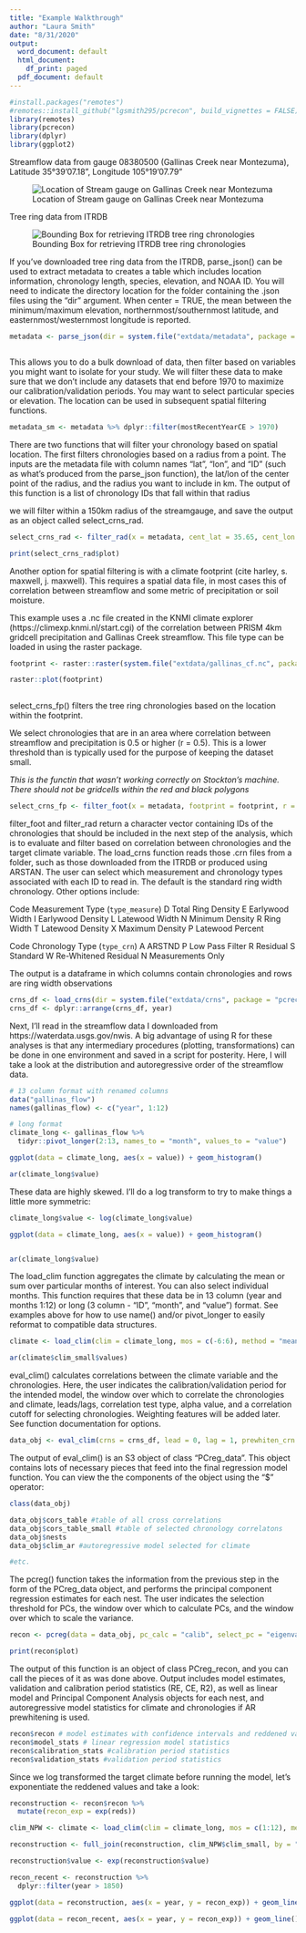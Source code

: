 ```yaml
---
title: "Example Walkthrough"
author: "Laura Smith"
date: "8/31/2020"
output:
  word_document: default
  html_document:
    df_print: paged
  pdf_document: default
---
```




```r
#install.packages("remotes")
#remotes::install_github("lgsmith295/pcrecon", build_vignettes = FALSE)
library(remotes)
library(pcrecon)
library(dplyr)
library(ggplot2)
```

Streamflow data from gauge 08380500 (Gallinas Creek near Montezuma), Latitude 35°39'07.18", Longitude 105°19'07.79"


![Location of Stream gauge on Gallinas Creek near Montezuma]("earthmap_example.jpg")   




Tree ring data from ITRDB

![Bounding Box for retrieving ITRDB tree ring chronologies]("bb.png")


If you've downloaded tree ring data from the ITRDB, parse_json() can be used to extract metadata to creates a table which includes location information, chronology length, species, elevation, and NOAA ID. You will need to indicate the directory location for the folder containing the .json files using the "dir" argument. When center = TRUE, the mean between the minimum/maximum elevation, northernmost/southernmost latitude, and easternmost/westernmost longitude is reported.

```r


metadata <- parse_json(dir = system.file("extdata/metadata", package = "pcrecon", mustWork = TRUE), center = TRUE)



```

This allows you to do a bulk download of data, then filter based on variables you might want to isolate for your study. We will filter these data to make sure that we don't include any datasets that end before 1970 to maximize our calibration/validation periods. You may want to select particular species or elevation. The location can be used in subsequent spatial filtering functions.

```r
metadata_sm <- metadata %>% dplyr::filter(mostRecentYearCE > 1970)

```

There are two functions that will filter your chronology based on spatial location. The first filters chronologies based on a radius from a point. The inputs are the metadata file with column names "lat", "lon", and "ID" (such as what's produced from the parse_json function), the lat/lon of the center point of the radius, and the radius you want to include in km. The output of this function is a list of chronology IDs that fall within that radius

we will filter within a 150km radius of the streamgauge, and save the output as an object called select_crns_rad.

```r

select_crns_rad <- filter_rad(x = metadata, cent_lat = 35.65, cent_lon = -105.32, radius = 150, plot = TRUE)

print(select_crns_rad$plot)


```


Another option for spatial filtering is with a climate footprint (cite harley, s. maxwell, j. maxwell). This requires a spatial data file, in most cases this of correlation between streamflow and some metric of precipitation or soil moisture. 

This example uses a .nc file created in the KNMI climate explorer (https://climexp.knmi.nl/start.cgi) of the correlation between PRISM 4km gridcell precipitation and Gallinas Creek streamflow. This file type can be loaded in using the raster package.

```r
footprint <- raster::raster(system.file("extdata/gallinas_cf.nc", package = "pcrecon", mustWork = TRUE))

raster::plot(footprint)
  

```

select_crns_fp() filters the tree ring chronologies based on the location within the footprint.

We select chronologies that are in an area where correlation between streamflow and precipitation is 0.5 or higher (r = 0.5). This is a lower threshold than is typically used for the purpose of keeping the dataset small.

*This is the functin that wasn't working correctly on Stockton's machine. There should not be gridcells within the red and black polygons*


```r
select_crns_fp <- filter_foot(x = metadata, footprint = footprint, r = 0.4, cent_lat = 35.65, cent_lon = -105.32, radius = 150, plot = TRUE)

```

filter_foot and filter_rad return a character vector containing IDs of the chronologies that should be included in the next step of the analysis, which is to evaluate and filter based on correlation between chronologies and the target climate variable. The load_crns function reads those .crn files from a folder, such as those downloaded from the ITRDB or produced using ARSTAN. The user can select which measurement and chronology types associated with each ID to read in. The default is the standard ring width chronology. Other options include:

   Code Measurement Type (`type_measure`)
   D Total Ring Density
   E Earlywood Width
   I Earlywood Density
   L Latewood Width
   N Minimum Density
   R Ring Width
   T Latewood Density
   X Maximum Density
   P Latewood Percent
    
   Code Chronology Type (`type_crn`)
   A ARSTND
   P Low Pass Filter
   R Residual
   S Standard
   W Re-Whitened Residual
   N Measurements Only
    
 The output is a dataframe in which columns contain chronologies and rows are ring width observations 

```r
crns_df <- load_crns(dir = system.file("extdata/crns", package = "pcrecon", mustWork = TRUE), crns = select_crns_fp$select_crns)
crns_df <- dplyr::arrange(crns_df, year)

```

Next, I'll read in the streamflow data I downloaded from https://waterdata.usgs.gov/nwis. A big advantage of using R for these analyses is that any intermediary procedures (plotting, transformations) can be done in one environment and saved in a script for posterity. Here, I will take a look at the distribution and autoregressive order of the streamflow data.

```r

# 13 column format with renamed columns
data("gallinas_flow")
names(gallinas_flow) <- c("year", 1:12)

# long format
climate_long <- gallinas_flow %>%
  tidyr::pivot_longer(2:13, names_to = "month", values_to = "value")

ggplot(data = climate_long, aes(x = value)) + geom_histogram()

ar(climate_long$value)
```


These data are highly skewed. I'll do a log transform to try to make things a little more symmetric:
```r

climate_long$value <- log(climate_long$value)

ggplot(data = climate_long, aes(x = value)) + geom_histogram()


ar(climate_long$value)

```

The load_clim function aggregates the climate by calculating the mean or sum over particular months of interest. You can also select individual months. This function requires that these data be in 13 column (year and months 1:12) or long (3 column - "ID", "month", and "value") format. See examples above for how to use name() and/or pivot_longer to easily reformat to compatible data structures. 

```r
climate <- load_clim(clim = climate_long, mos = c(-6:6), method = "mean", prewhiten_clim = TRUE)

ar(climate$clim_small$values)
```

eval_clim() calculates correlations between the climate variable and the chronologies. Here, the user indicates the calibration/validation period for the intended model, the window over which to correlate the chronologies and climate, leads/lags, correlation test type, alpha value, and a correlation cutoff for selecting chronologies. Weighting features will be added later. See function documentation for options.

```r
data_obj <- eval_clim(crns = crns_df, lead = 0, lag = 1, prewhiten_crn = TRUE, climate = climate, calib = 1950:1972, valid = 1928:1949, cor_window = "calib", type = "pearson", alternative = "two.sided", conf = 0.95, print = TRUE, out_fmt = "csv", out_dir = "test/")
```

The output of eval_clim() is an S3 object of class "PCreg_data". This object contains lots of necessary pieces that feed into the final regression model function. You can view the the components of the object using the "$" operator:


```r
class(data_obj)

data_obj$cors_table #table of all cross correlations
data_obj$cors_table_small #table of selected chronology correlatons
data_obj$nests 
data_obj$clim_ar #autoregressive model selected for climate

#etc.
```



The pcreg() function takes the information from the previous step in the form of the PCreg_data object, and performs the principal component regression estimates for each nest. The user indicates the selection threshold for PCs, the window over which to calculate PCs, and the window over which to scale the variance. 

```r
recon <- pcreg(data = data_obj, pc_calc = "calib", select_pc = "eigenvalue1",  scale_var = "calib", plot = TRUE, weight = NULL, cum_perc = NULL)

print(recon$plot)
```


The output of this function is an object of class PCreg_recon, and you can call the pieces of it as was done above. Output includes model estimates, validation and calibration period statistics (RE, CE, R2), as well as linear model and Principal Component Analysis objects for each nest, and autoregressive model statistics for climate and chronologies if AR prewhitening is used.

```r
recon$recon # model estimates with confidence intervals and reddened values
recon$model_stats # linear regression model statistics
recon$calibration_stats #calibration period statistics
recon$validation_stats #validation period statistics

```

Since we log transformed the target climate before running the model, let's exponentiate the reddened values and take a look:

```r

reconstruction <- recon$recon %>%
  mutate(recon_exp = exp(reds))

clim_NPW <- climate <- load_clim(clim = climate_long, mos = c(1:12), method = "mean", prewhiten_clim = FALSE)

reconstruction <- full_join(reconstruction, clim_NPW$clim_small, by = "year")

reconstruction$value <- exp(reconstruction$value)

recon_recent <- reconstruction %>%
  dplyr::filter(year > 1850)

ggplot(data = reconstruction, aes(x = year, y = recon_exp)) + geom_line() + geom_line(aes(x = year, y = value), color = "blue")

ggplot(data = recon_recent, aes(x = year, y = recon_exp)) + geom_line() + geom_line(aes(x = year, y = value), color = "blue")

```



